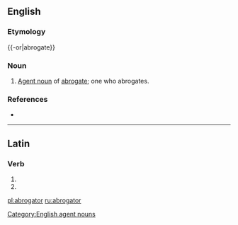 ==English==

===Etymology===
{{-or|abrogate}}

===Noun===
{{en-noun}}

# [[agent noun|Agent noun]] of [[abrogate]]; one who abrogates.

===References===
* {{R:Webster 1913}}

[[Category:English agent nouns]]

----

==Latin==

===Verb===
{{la-verb-form|abrogātor}}

# {{conjugation of|abrogo|abrogō|2|s|fut|pass|imp|lang=la}}
# {{conjugation of|abrogo|abrogō|3|s|fut|pass|imp|lang=la}}

[[pl:abrogator]]
[[ru:abrogator]]
